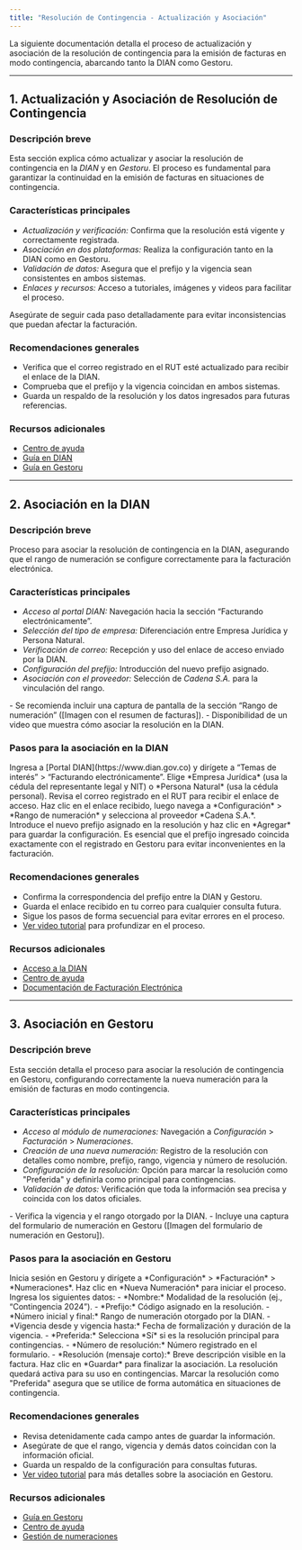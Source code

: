 ```yaml
---
title: "Resolución de Contingencia - Actualización y Asociación"
---
```


La siguiente documentación detalla el proceso de actualización y asociación de la resolución de contingencia para la emisión de facturas en modo contingencia, abarcando tanto la DIAN como Gestoru.

---

## 1. Actualización y Asociación de Resolución de Contingencia

### Descripción breve
Esta sección explica cómo actualizar y asociar la resolución de contingencia en la *DIAN* y en *Gestoru*. El proceso es fundamental para garantizar la continuidad en la emisión de facturas en situaciones de contingencia.

### Características principales
- *Actualización y verificación:* Confirma que la resolución está vigente y correctamente registrada.
- *Asociación en dos plataformas:* Realiza la configuración tanto en la DIAN como en Gestoru.
- *Validación de datos:* Asegura que el prefijo y la vigencia sean consistentes en ambos sistemas.
- *Enlaces y recursos:* Acceso a tutoriales, imágenes y videos para facilitar el proceso.

<Note>
Asegúrate de seguir cada paso detalladamente para evitar inconsistencias que puedan afectar la facturación.
</Note>

### Recomendaciones generales
- Verifica que el correo registrado en el RUT esté actualizado para recibir el enlace de la DIAN.
- Comprueba que el prefijo y la vigencia coincidan en ambos sistemas.
- Guarda un respaldo de la resolución y los datos ingresados para futuras referencias.

### Recursos adicionales
- [Centro de ayuda](https://ayuda.gestoru.com)
- [Guía en DIAN](https://ayuda.gestoru.com/ayuda/resolucion-contingencia/dian)
- [Guía en Gestoru](https://ayuda.gestoru.com/ayuda/resolucion-contingencia/gestoru)

---

## 2. Asociación en la DIAN

### Descripción breve
Proceso para asociar la resolución de contingencia en la DIAN, asegurando que el rango de numeración se configure correctamente para la facturación electrónica.

### Características principales
- *Acceso al portal DIAN:* Navegación hacia la sección “Facturando electrónicamente”.
- *Selección del tipo de empresa:* Diferenciación entre Empresa Jurídica y Persona Natural.
- *Verificación de correo:* Recepción y uso del enlace de acceso enviado por la DIAN.
- *Configuración del prefijo:* Introducción del nuevo prefijo asignado.
- *Asociación con el proveedor:* Selección de *Cadena S.A.* para la vinculación del rango.

<Card title="Aspectos Clave">
  - Se recomienda incluir una captura de pantalla de la sección “Rango de numeración” ([Imagen con el resumen de facturas]).
  - Disponibilidad de un video que muestra cómo asociar la resolución en la DIAN.
</Card>

### Pasos para la asociación en la DIAN
<Steps>
  <Step title="Acceder al portal DIAN">
    Ingresa a [Portal DIAN](https://www.dian.gov.co) y dirígete a “Temas de interés” > “Facturando electrónicamente”.
  </Step>
  <Step title="Seleccionar el tipo de empresa">
    Elige *Empresa Jurídica* (usa la cédula del representante legal y NIT) o *Persona Natural* (usa la cédula personal).
  </Step>
  <Step title="Revisión del correo">
    Revisa el correo registrado en el RUT para recibir el enlace de acceso.
  </Step>
  <Step title="Acceder y configurar">
    Haz clic en el enlace recibido, luego navega a *Configuración* > *Rango de numeración* y selecciona al proveedor *Cadena S.A.*.
  </Step>
  <Step title="Configurar el prefijo">
    Introduce el nuevo prefijo asignado en la resolución y haz clic en *Agregar* para guardar la configuración.
  </Step>
</Steps>

<Info>
Es esencial que el prefijo ingresado coincida exactamente con el registrado en Gestoru para evitar inconvenientes en la facturación.
</Info>

### Recomendaciones generales
- Confirma la correspondencia del prefijo entre la DIAN y Gestoru.
- Guarda el enlace recibido en tu correo para cualquier consulta futura.
- Sigue los pasos de forma secuencial para evitar errores en el proceso.
- [Ver video tutorial](https://ayuda.gestoru.com/ayuda/resolucion-contingencia/dian) para profundizar en el proceso.

### Recursos adicionales
- [Acceso a la DIAN](https://ayuda.gestoru.com/ayuda/resolucion-contingencia/dian)
- [Centro de ayuda](https://ayuda.gestoru.com)
- [Documentación de Facturación Electrónica](https://ayuda.gestoru.com/facturacionresoluciones/resolucion-facturacion-pos)

---

## 3. Asociación en Gestoru

### Descripción breve
Esta sección detalla el proceso para asociar la resolución de contingencia en Gestoru, configurando correctamente la nueva numeración para la emisión de facturas en modo contingencia.

### Características principales
- *Acceso al módulo de numeraciones:* Navegación a *Configuración* > *Facturación* > *Numeraciones*.
- *Creación de una nueva numeración:* Registro de la resolución con detalles como nombre, prefijo, rango, vigencia y número de resolución.
- *Configuración de la resolución:* Opción para marcar la resolución como "Preferida" y definirla como principal para contingencias.
- *Validación de datos:* Verificación que toda la información sea precisa y coincida con los datos oficiales.

<Card title="Puntos Importantes">
  - Verifica la vigencia y el rango otorgado por la DIAN.
  - Incluye una captura del formulario de numeración en Gestoru ([Imagen del formulario de numeración en Gestoru]).
</Card>

### Pasos para la asociación en Gestoru
<Steps>
  <Step title="Acceder a Gestoru">
    Inicia sesión en Gestoru y dirígete a *Configuración* > *Facturación* > *Numeraciones*.
  </Step>
  <Step title="Crear una nueva numeración">
    Haz clic en *Nueva Numeración* para iniciar el proceso.
  </Step>
  <Step title="Completar la información">
    Ingresa los siguientes datos:
    - *Nombre:* Modalidad de la resolución (ej., “Contingencia 2024”).
    - *Prefijo:* Código asignado en la resolución.
    - *Número inicial y final:* Rango de numeración otorgado por la DIAN.
    - *Vigencia desde y vigencia hasta:* Fecha de formalización y duración de la vigencia.
    - *Preferida:* Selecciona *Sí* si es la resolución principal para contingencias.
    - *Número de resolución:* Número registrado en el formulario.
    - *Resolución (mensaje corto):* Breve descripción visible en la factura.
  </Step>
  <Step title="Guardar y confirmar">
    Haz clic en *Guardar* para finalizar la asociación. La resolución quedará activa para su uso en contingencias.
  </Step>
</Steps>

<Tip>
Marcar la resolución como "Preferida" asegura que se utilice de forma automática en situaciones de contingencia.
</Tip>

### Recomendaciones generales
- Revisa detenidamente cada campo antes de guardar la información.
- Asegúrate de que el rango, vigencia y demás datos coincidan con la información oficial.
- Guarda un respaldo de la configuración para consultas futuras.
- [Ver video tutorial](https://ayuda.gestoru.com/ayuda/resolucion-contingencia/gestoru) para más detalles sobre la asociación en Gestoru.

### Recursos adicionales
- [Guía en Gestoru](https://ayuda.gestoru.com/ayuda/resolucion-contingencia/gestoru)
- [Centro de ayuda](https://ayuda.gestoru.com)
- [Gestión de numeraciones](https://ayuda.gestoru.com/ayuda/numeraciones)